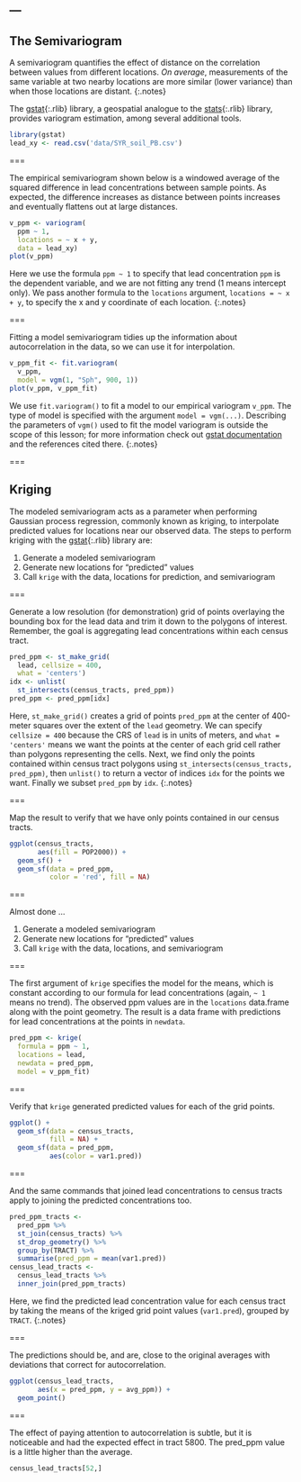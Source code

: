 ---
---
    
## The Semivariogram

A semivariogram quantifies the effect of distance on the correlation between
values from different locations. *On average*, measurements of the same variable
at two nearby locations are more similar (lower variance) than when those
locations are distant.
{:.notes}

The [gstat](){:.rlib} library, a geospatial analogue to the [stats](){:.rlib}
library, provides variogram estimation, among several additional tools.

```r
library(gstat)
lead_xy <- read.csv('data/SYR_soil_PB.csv')
```

===

The empirical semivariogram shown below is a windowed average of the squared
difference in lead concentrations between sample points.
As expected, the difference increases as distance between points increases and
eventually flattens out at large distances.

```r
v_ppm <- variogram(
  ppm ~ 1,
  locations = ~ x + y,
  data = lead_xy)
plot(v_ppm)
```

Here we use the formula `ppm ~ 1` to specify that lead concentration `ppm` is
the dependent variable, and we are not fitting any trend (1 means intercept only).
We pass another formula to the `locations` argument, `locations = ~ x + y`,
to specify the x and y coordinate of each location.
{:.notes}

===

Fitting a model semivariogram tidies up the information about autocorrelation
in the data, so we can use it for interpolation.

```r
v_ppm_fit <- fit.variogram(
  v_ppm,
  model = vgm(1, "Sph", 900, 1))
plot(v_ppm, v_ppm_fit)
```

We use `fit.variogram()` to fit a model to our empirical variogram `v_ppm`. The type of 
model is specified with the argument `model = vgm(...)`.
Describing the parameters of `vgm()` used to fit the model variogram is outside the scope of this
lesson; for more information check out [gstat documentation](https://cran.r-project.org/web/packages/gstat/index.html) 
and the references cited there.
{:.notes}

===

## Kriging

The modeled semivariogram acts as a parameter when performing Gaussian process regression, commonly known as kriging, to
interpolate predicted values for locations near our observed data. 
The steps to perform kriging with the [gstat](){:.rlib} library are:

1. Generate a modeled semivariogram
1. Generate new locations for "predicted" values
1. Call `krige` with the data, locations for prediction, and semivariogram

===

Generate a low resolution (for demonstration) grid of points overlaying the
bounding box for the lead data and trim it down to the polygons of interest.
Remember, the goal is aggregating lead concentrations within each census tract.

```r
pred_ppm <- st_make_grid(
  lead, cellsize = 400,
  what = 'centers')
idx <- unlist(
  st_intersects(census_tracts, pred_ppm))
pred_ppm <- pred_ppm[idx]
```

Here, `st_make_grid()` creates a grid of points `pred_ppm` at the center of 400-meter squares over the
extent of the `lead` geometry. We can specify `cellsize = 400` because the CRS of `lead` is
in units of meters, and `what = 'centers'` means we want the points at the center of each
grid cell rather than polygons representing the cells. Next, we find only the points contained
within census tract polygons using `st_intersects(census_tracts, pred_ppm)`, then `unlist()`
to return a vector of indices `idx` for the points we want. Finally we subset `pred_ppm` by `idx`.
{:.notes}

===

Map the result to verify that we have only points contained in our census tracts.

```r
ggplot(census_tracts,
       aes(fill = POP2000)) +
  geom_sf() +
  geom_sf(data = pred_ppm,
          color = 'red', fill = NA)
```

===

Almost done ...

1. Generate a modeled semivariogram
1. Generate new locations for "predicted" values
1. Call `krige` with the data, locations, and semivariogram

===

The first argument of `krige` specifies the model for the means, which is constant according to our 
formula for lead concentrations (again, `~ 1` means no trend). 
The observed ppm values are in the `locations` data.frame along with the point geometry. 
The result is a data frame with predictions for lead concentrations at the points in `newdata`.

```r
pred_ppm <- krige(
  formula = ppm ~ 1,
  locations = lead,
  newdata = pred_ppm,
  model = v_ppm_fit)
```

===

Verify that `krige` generated predicted values for each of the grid points.

```r
ggplot() + 
  geom_sf(data = census_tracts,
          fill = NA) +
  geom_sf(data = pred_ppm,
          aes(color = var1.pred))
```

===

And the same commands that joined lead concentrations to census tracts apply to
joining the predicted concentrations too.

```r
pred_ppm_tracts <-
  pred_ppm %>%
  st_join(census_tracts) %>%
  st_drop_geometry() %>%
  group_by(TRACT) %>%
  summarise(pred_ppm = mean(var1.pred))
census_lead_tracts <- 
  census_lead_tracts %>%
  inner_join(pred_ppm_tracts)
```

Here, we find the predicted lead concentration value for each census tract
by taking the means of the kriged grid point values (`var1.pred`), 
grouped by `TRACT`.
{:.notes}

===

The predictions should be, and are, close to the original averages with
deviations that correct for autocorrelation.

```r
ggplot(census_lead_tracts,
       aes(x = pred_ppm, y = avg_ppm)) +
  geom_point()
```

===

The effect of paying attention to autocorrelation is subtle, but it is noticeable and had the expected effect in tract 5800. The pred_ppm value is a little higher than the average.

```r
census_lead_tracts[52,]
```
